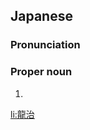 ==Japanese==
{{ja-kanjitab|りゅう|じ}}

===Pronunciation===
{{ja-pron|りゅうじ}}

===Proper noun===
{{ja-pos|proper|りゅうじ}}

# {{given name|male|lang=ja|sort=りゅうじ}}

[[li:龍治]]